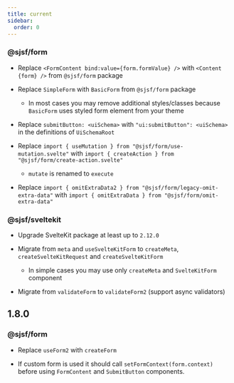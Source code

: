 ```yaml
---
title: current
sidebar:
  order: 0
---
```


### @sjsf/form

- Replace `<FormContent bind:value={form.formValue} />` with `<Content {form} />` from `@sjsf/form` package

- Replace `SimpleForm` with `BasicForm` from `@sjsf/form` package

  - In most cases you may remove additional styles/classes because `BasicForm` uses
    styled form element from your theme

- Replace `submitButton: <uiSchema>` with `"ui:submitButton": <uiSchema>` in the definitions of `UiSchemaRoot`

- Replace `import { useMutation } from "@sjsf/form/use-mutation.svelte"` with `import { createAction } from "@sjsf/form/create-action.svelte"`
  
  - `mutate` is renamed to `execute`

- Replace `import { omitExtraData2 } from "@sjsf/form/legacy-omit-extra-data"`
  with `import { omitExtraData } from "@sjsf/form/omit-extra-data"`

### @sjsf/sveltekit

- Upgrade SvelteKit package at least up to `2.12.0`

- Migrate from `meta` and `useSvelteKitForm` to `createMeta`, `createSvelteKitRequest` and `createSvelteKitForm`
  - In simple cases you may use only `createMeta` and `SvelteKitForm` component

- Migrate from `validateForm` to `validateForm2` (support async validators)

## 1.8.0

### @sjsf/form

- Replace `useForm2` with `createForm`

- If custom form is used it should call `setFormContext(form.context)`
  before using `FormContent` and `SubmitButton` components.

